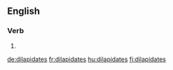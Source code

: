 ==English==

===Verb===
{{head|en}}

# {{en-third-person singular of|dilapidate}}

[[de:dilapidates]]
[[fr:dilapidates]]
[[hu:dilapidates]]
[[fi:dilapidates]]